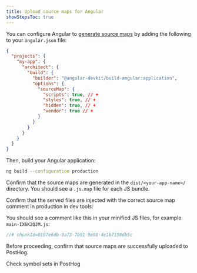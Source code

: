 ```yaml
---
title: Upload source maps for Angular
showStepsToc: true
---
```



<Steps>

<Step title="Install the PostHog CLI" badge="required">
  
  <CLIDownload />


</Step>

<Step title="Authenticate the PostHog CLI" badge="required">
<CLIAuthenticate />
</Step>

<Step title="Output source maps for Angular" badge="required">

You can configure Angular to [generate source maps](https://angular.dev/reference/configs/workspace-config#source-map-configuration) by adding the following to your `angular.json` file:

```json file=angular.json focusOnLines=4-14
{
  "projects": {
    "my-app": {
      "architect": {
        "build": {
          "builder": "@angular-devkit/build-angular:application",
          "options": {
            "sourceMap": {
              "scripts": true, // +
              "styles": true, // +
              "hidden": true, // +
              "vendor": true // +
            }
          }
        }
      }
    }
  }
}
```

Then, build your Angular application:

```bash
ng build --configuration production
```

</Step>

<Step checkpoint title="Verify source map generation" subtitle="Confirm source maps are generated">

Confirm that the source maps are generated in the `dist/<your-app-name>/` directory. You should see a `.js.map` file for each JS bundle.

</Step>

<Step title="Inject source map" subtitle="Your goal in this step: Add metadata to associate maps with your code." badge="required">

<InjectSourceMap />

</Step>

<Step checkpoint title="Verify source map injection" subtitle="Confirm source map comments are present">

Confirm that the served files are injected with the correct source map comment in production in dev tools:

You should see a comment like this in your minified JS files, for example `main-IX6K2QJM.js`:

```js 
//# chunkId=0197e6db-9a73-7b91-9e80-4e1b7158db5c
``` 

</Step>

<Step title="Upload source map" subtitle="Your goal in this step: Send the processed source maps to PostHog." badge="required">
<UploadSourceMap />

</Step>

<Step checkpoint title="Verify source map upload" subtitle="Confirm source maps are successfully uploaded">

Before proceeding, confirm that source maps are successfully uploaded to PostHog. 

<CallToAction className="my-2" size="sm" type="secondary" to="https://app.posthog.com/settings/project-error-tracking#error-tracking-symbol-sets" external={true}>
    Check symbol sets in PostHog
</CallToAction>

</Step>
</Steps>


